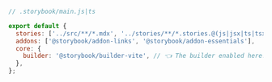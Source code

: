 ```js
// .storybook/main.js|ts

export default {
  stories: ['../src/**/*.mdx', '../stories/**/*.stories.@(js|jsx|ts|tsx)'],
  addons: ['@storybook/addon-links', '@storybook/addon-essentials'],
  core: {
    builder: '@storybook/builder-vite', // 👈 The builder enabled here.
  },
};
```
